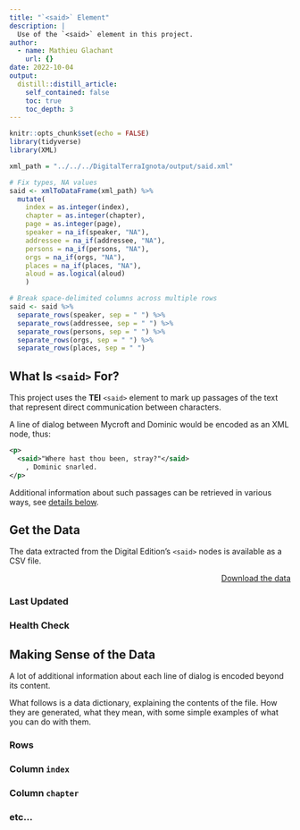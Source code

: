 ```yaml
---
title: "`<said>` Element"
description: |
  Use of the `<said>` element in this project.
author:
  - name: Mathieu Glachant
    url: {}
date: 2022-10-04
output:
  distill::distill_article:
    self_contained: false
    toc: true
    toc_depth: 3
---
```



```r
knitr::opts_chunk$set(echo = FALSE)
library(tidyverse)
library(XML)

xml_path = "../../../DigitalTerraIgnota/output/said.xml"

```

```r
# Fix types, NA values
said <- xmlToDataFrame(xml_path) %>%
  mutate(
    index = as.integer(index),
    chapter = as.integer(chapter),
    page = as.integer(page),
    speaker = na_if(speaker, "NA"),
    addressee = na_if(addressee, "NA"),
    persons = na_if(persons, "NA"),
    orgs = na_if(orgs, "NA"),
    places = na_if(places, "NA"),
    aloud = as.logical(aloud)
    )
```

```r
# Break space-delimited columns across multiple rows
said <- said %>%
  separate_rows(speaker, sep = " ") %>%
  separate_rows(addressee, sep = " ") %>%
  separate_rows(persons, sep = " ") %>%
  separate_rows(orgs, sep = " ") %>%
  separate_rows(places, sep = " ") 
```

## What Is `<said>` For?

This project uses the __TEI__ `<said>` element to mark up passages of the text that represent direct communication between characters.

A line of dialog between Mycroft and Dominic would be encoded as an XML node, thus:

```xml
<p>
  <said>"Where hast thou been, stray?"</said>
    , Dominic snarled.
</p>
```

Additional information about such passages can be retrieved in various ways, see [details below](#making-sense-of-the-data).

## Get the Data

The data extracted from the Digital Edition's `<said>` nodes is available as a CSV file.

<div style="text-align: right">[Download the data](../../data/said.csv)<br></div>

### Last Updated

### Health Check

## Making Sense of the Data

A lot of additional information about each line of dialog is encoded beyond its content. 

What follows is a data dictionary, explaining the contents of the file. How they are generated, what they mean, with some simple examples of what you can do with them.

### Rows

### Column `index`

### Column `chapter`

### etc...